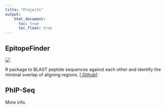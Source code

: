 ```yaml
---
title: "Projects"
output:
    html_document:
      toc: true
      toc_float: true
---
```


## EpitopeFinder 

![](https://raw.githubusercontent.com/brandonsie/EpitopeFinder/master/man/EpitopeFindRWorkflow.png)

R package to BLAST peptide sequences against each other and identify the minimal overlap of aligning regions. [[<i class="fa fa-fw fa-github" aria-hidden="true"></i> Github](https://github.com/brandonsie/EpitopeFinder)]

## PhIP-Seq

More info.




<!-- 
Make basic single-sentence summary on this page, link to more detail

epitopefinder
phip-reporter
stock vis
quantstudio tools

phip seq
clamp seq


text prediction 
-->

